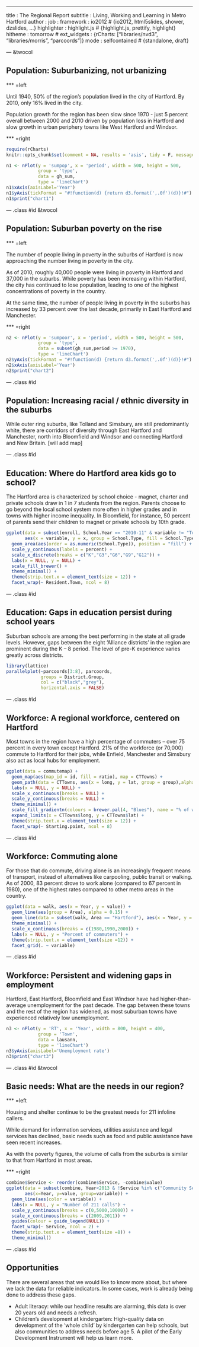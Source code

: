---
title       : The Regional Report
subtitle    : Living, Working and Learning in Metro Hartford
author      : 
job         : 
framework   : io2012        # {io2012, html5slides, shower, dzslides, ...}
highlighter : highlight.js  # {highlight.js, prettify, highlight}
hitheme     : tomorrow      # 
ext_widgets : {rCharts: ["libraries/nvd3", "libraries/morris", "parcoords"]} 
mode        : selfcontained # {standalone, draft}

--- &twocol

## Population: Suburbanizing, not urbanizing

*** =left

Until 1940, 50% of the region's population lived in the city of Hartford.  By 2010, only 16% lived in the city. 

Population growth for the region has been slow since 1970 - just 5 percent overall 
between 2000 and 2010 driven by population loss in Hartford and slow growth in urban
periphery towns like West Hartford and Windsor.

*** =right

```r
require(rCharts)
knitr::opts_chunk$set(comment = NA, results = 'asis', tidy = F, message = T)
```
 
 
```r
n1 <- nPlot(y = 'sumpop', x = 'period', width = 500, height = 500,
            group = 'type',
            data = gh_sum,
            type = 'lineChart')
n1$xAxis(axisLabel='Year')
n1$yAxis(tickFormat = "#!function(d) {return d3.format(',.0f')(d)}!#")
n1$print("chart1")
```

--- .class #id &twocol

## Population: Suburban poverty on the rise

*** =left

The number of people living in poverty in the suburbs of Hartford is now approaching the number living in poverty in the city. 

As of 2010, roughly 40,000 people were living in poverty in Hartford and 37,000 in the suburbs. While poverty has been increasing within Hartford, the city has continued to lose population, leading to one of the highest concentrations of poverty in the country.

At the same time, the number of people living in poverty in the suburbs has increased by 33 percent over the last decade, primarily in East Hartford and Manchester.

*** =right  
 
```r
n2 <- nPlot(y = 'sumpoor', x = 'period', width = 500, height = 500,
            group = 'type',
            data = subset(gh_sum,period >= 1970),
            type = 'lineChart')
n2$yAxis(tickFormat = "#!function(d) {return d3.format(',.0f')(d)}!#")
n2$xAxis(axisLabel='Year')
n2$print("chart2")
```

--- .class #id 

## Population: Increasing racial / ethnic diversity in the suburbs

While outer ring suburbs, like Tolland and Simsbury, are still predominantly white, there are corridors of diversity through East Hartford and Manchester, north into Bloomfield and Windsor and connecting Hartford and New Britain. [will add map]

--- .class #id 

## Education: Where do Hartford area kids go to school?

The Hartford area is characterized by school choice - magnet, charter and private schools draw in 1 in 7 students from the region. Parents choose to go beyond the local school system more often in higher grades and in towns with higher income inequality. In Bloomfield, for instance, 50 percent of parents send their children to magnet or private schools by 10th grade. 

```r
ggplot(data = subset(enroll, School.Year == "2010-11" & variable != "Total"), 
       aes(x = variable, y = x, group = School.Type, fill = School.Type)) +
  geom_area(aes(order = as.numeric(School.Type)), position = "fill") +
  scale_y_continuous(labels = percent) +
  scale_x_discrete(breaks = c("K","G3","G6","G9","G12")) +
  labs(x = NULL, y = NULL) +
  scale_fill_brewer() +
  theme_minimal() +
  theme(strip.text.x = element_text(size = 12)) +
  facet_wrap(~ Resident.Town, ncol = 8)
```

--- .class #id 

## Education: Gaps in education persist during school years

Suburban schools are among the best performing in the state at all grade levels. However, gaps between the eight 'Alliance districts' in the region are prominent during the K – 8 period. The level of pre-K experience varies greatly across districts. 

```r
library(lattice)
parallelplot(~parcoords[3:8], parcoords, 
             groups = District.Group, 
             col = c("black","grey"),
             horizontal.axis = FALSE) 
```


--- .class #id 

## Workforce: A regional workforce, centered on Hartford

Most towns in the region have a high percentage of commuters – over 75 percent in every town except Hartford. 21% of the workforce (or 70,000) commute to Hartford for their jobs, while Enfield, Manchester and Simsbury also act as local hubs for employment.

```r
ggplot(data = commutemap) + 
  geom_map(aes(map_id = id, fill = ratio), map = CTTowns) +
  geom_path(data = CTTowns, aes(x = long, y = lat, group = group),alpha = 0.05) +
  labs(x = NULL, y = NULL) +
  scale_x_continuous(breaks = NULL) +
  scale_y_continuous(breaks = NULL) +
  theme_minimal() +
  scale_fill_gradientn(colours = brewer.pal(4, "Blues"), name = "% of workers\n commuting to\n destination") +
  expand_limits(x = CTTowns$long, y = CTTowns$lat) +
  theme(strip.text.x = element_text(size = 12)) +
  facet_wrap(~ Starting.point, ncol = 8)  
```

--- .class #id 

## Workforce: Commuting alone

For those that do commute, driving alone is an increasingly frequent means of transport, instead of alternatives like carpooling, public transit or walking. As of 2000, 83 percent drove to work alone (compared to 67 percent in 1980), one of the highest rates compared to other metro areas in the country. 

```r
ggplot(data = walk, aes(x = Year, y = value)) + 
  geom_line(aes(group = Area), alpha = 0.15) + 
  geom_line(data = subset(walk, Area == "Hartford"), aes(x = Year, y = value), colour = "blue", size = 1) + 
  theme_minimal() +
  scale_x_continuous(breaks = c(1980,1990,2000)) +
  labs(x = NULL, y = "Percent of commuters") +
  theme(strip.text.x = element_text(size =12)) +
  facet_grid(. ~ variable)
```

--- .class #id 

## Workforce: Persistent and widening gaps in employment

Hartford, East Hartford, Bloomfield and East Windsor have had higher-than-average unemployment for the past decade. The gap between these towns and the rest of the region has widened, as most suburban towns have experienced relatively low unemployment.

```r
n3 <- nPlot(y = 'RT', x = 'Year', width = 800, height = 400,
            group = 'Town',
            data = lausann,
            type = 'lineChart')
n3$yAxis(axisLabel='Unemployment rate')
n3$print("chart3")
```

--- .class #id &twocol

## Basic needs: What are the needs in our region?

*** =left

Housing and shelter continue to be the greatest needs for 211 infoline callers. 

While demand for information services, utilities assistance and legal services has declined, basic needs such as food and public assistance have seen recent increases. 

As with the poverty figures, the volume of calls from the suburbs is similar to that from Hartford in most areas. 

*** =right

```r
combine$Service <- reorder(combine$Service, -combine$value)
ggplot(data = subset(combine, Year<2013 & !Service %in% c("Community Services","Personal/Household Goods","Employment and Training Programs","Tax Organizations and Services","Individual and Family Support Services")), 
       aes(x=Year, y=value, group=variable)) + 
  geom_line(aes(color = variable)) +
  labs(x = NULL, y = "Number of 211 calls") + 
  scale_y_continuous(breaks = c(0,5000,10000)) +
  scale_x_continuous(breaks = c(2009,2011)) +
  guides(colour = guide_legend(NULL)) +
  facet_wrap(~ Service, ncol = 2) + 
  theme(strip.text.x = element_text(size =8)) +
  theme_minimal()
```


--- .class #id 

## Opportunities

There are several areas that we would like to know more about, but where we lack the data for reliable indicators. In some cases, work is already being done to address these gaps.

- Adult literacy: while our headline results are alarming, this data is over 20 years old and needs a refresh. 
- Children's development at kindergarten: High-quality data on development of the 'whole child' by kindergarten can help schools, but also communities to address needs before age 5. A pilot of the Early Development Instrument will help us learn more. 



